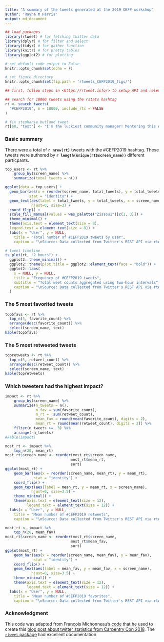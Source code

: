 ```yaml
---
title: "A summary of the tweets generated at the 2019 CEFP workshop"
author: "Rayna M Harris"
output: md_document
---
```


```r
## load packages
library(rtweet) # for fetching twitter data
library(dplyr) # for filter and select
library(tidyr) # for gather function
library(knitr) # for pretty tables
library(ggplot2) # for plotting

# set default code output to False
knitr::opts_chunk$set(echo = F)

# set figure directory
knitr::opts_chunk$set(fig.path = 'rtweets_CEFP2019_figs/')

```


```r
## first, follow steps in <https://rtweet.info/> to setup API and relevant tokens

## search for 18000 tweets using the rstats hashtag
rt <- search_tweets(
  "#CEFP2019", n = 18000, include_rts = FALSE
)
```

```r
# fix stephanie butland tweet
rt[60, "text"] <- "I'm the luckiest community manager! Mentoring this week for 2019 cohort of AAAS Community Engagement Fellows. I learn from @rOpenSci community, @_inundata @sckottie @ma_salmon @opencpu @RLadiesGlobal @bffo &amp; #CEFP2017 peers. Taking all the goodness back to them #CEFP2019. https://t.co/ybvfbV8RTX"
```


### Basic summary

There were a total of **`r nrow(rt)`** tweets with the #CEFP2019 hashtag. These tweets were authored by **`r length(unique(rt$screen_name))`** different particpants. 

```r
top_users <- rt %>%
    group_by(screen_name) %>%
    summarize(total_tweets = n()) 

ggplot(data = top_users) + 
  geom_bar(aes(x = reorder(screen_name, total_tweets), y = total_tweets), 
           stat = "identity") +
  geom_text(aes(label = total_tweets, y = total_tweets, x = screen_name),  
            hjust=0, size=3) +
  coord_flip() +
  scale_fill_manual(values = wes_palette("Zissou1")[c(1, 3)]) +
  theme_minimal() +
  theme(axis.text = element_text(size = 8),
  legend.text = element_text(size = 8)) + 
  labs(x = "User", y = NULL,
    title = "Total number of #CEFP2019 tweets by user",
    caption = "\nSource: Data collected from Twitter's REST API via rtweet")
```

```r
# tweet timeline
ts_plot(rt, "2 hours") +
  ggplot2::theme_minimal() +
  ggplot2::theme(plot.title = ggplot2::element_text(face = "bold")) +
  ggplot2::labs(
    x = NULL, y = NULL,
    title = "Frequency of #CEFP2019 tweets",
    subtitle = "Total weet counts aggregated using two-hour intervals",
    caption = "\nSource: Data collected from Twitter's REST API via rtweet"
  )

```


### The 5 most favorited tweets

```r
top5favs <- rt %>%
  top_n(5, favorite_count) %>%
  arrange(desc(favorite_count)) %>%
  select(screen_name, text)
kable(top5favs)
```

### The 5 most retweeted tweets

```r
topretweets <- rt %>%
  top_n(5, retweet_count) %>%
  arrange(desc(retweet_count)) %>%
  select(screen_name, text)
kable(topretweets)
```

### Which tweeters had the highest impact?

```r
impact <- rt %>%
    group_by(screen_name) %>%
    summarize(n_tweets = n(),
              n_fav = sum(favorite_count),
              n_rt =  sum(retweet_count),
              mean_fav = round(mean(favorite_count), digits = 2),
              mean_rt = round(mean(retweet_count), digits = 2)) %>%
    filter(n_tweets >=  3) %>%
    arrange(-n_tweets)
#kable(impact)
```


```r
most_rt <- impact %>%
    top_n(20, mean_rt)
most_rt$screen_name <- reorder(most_rt$screen_name,
                              most_rt$mean_rt,
                              sort)
ggplot(most_rt) +
    geom_bar(aes(x = reorder(screen_name, mean_rt), y = mean_rt),
             stat = "identity") +
    coord_flip() + 
    geom_text(aes(label = mean_rt, y = mean_rt, x = screen_name),  
            hjust=0, size=3.5) +
    theme_minimal() +
    theme(axis.text = element_text(size = 12),
          legend.text = element_text(size = 12)) +
  labs(x = "User", y = NULL,
    title = "Mean number of #CEFP2019 retweets",
    caption = "\nSource: Data collected from Twitter's REST API via rtweet")
```

```r
most_rt <- impact %>%
    top_n(20, mean_fav)
most_rt$screen_name <- reorder(most_rt$screen_name,
                              most_rt$mean_fav,
                              sort)
ggplot(most_rt) +
    geom_bar(aes(x = reorder(screen_name, mean_fav), y = mean_fav),
             stat = "identity") +
    coord_flip() +  
    geom_text(aes(label = mean_fav, y = mean_fav, x = screen_name),  
            hjust=0, size=3.5) +
    theme_minimal() +
    theme(axis.text = element_text(size = 12),
          legend.text = element_text(size = 12)) +
  labs(x = "User", y = NULL,
    title = "Mean number of #CEFP2019 favorites",
    caption = "\nSource: Data collected from Twitter's REST API via rtweet")

```

### Acknowledgment

This code was adapted from François Michonneau's [code](https://github.com/fmichonneau/2018-carpentrycon-tweets/blob/master/index.Rmd) that he used to create this [blog post about twitter statistics from Carpentry Con 2018](https://carpentries.org/2018/06/carpentrycon-tweets). The [`rtweet` package](https://rtweet.info/) had excellent documentation.